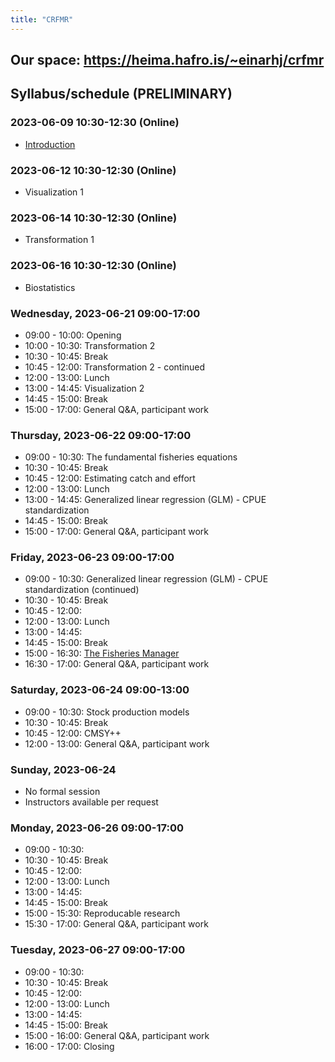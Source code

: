 ```yaml
---
title: "CRFMR"
---
```


## Our space: <https://heima.hafro.is/~einarhj/crfmr>

## Syllabus/schedule (PRELIMINARY)

### 2023-06-09 10:30-12:30 (Online)

-   [Introduction](intro.qmd)

### 2023-06-12 10:30-12:30 (Online)

-   Visualization 1

### 2023-06-14 10:30-12:30 (Online)

-   Transformation 1

### 2023-06-16 10:30-12:30 (Online)

-   Biostatistics

### Wednesday, 2023-06-21 09:00-17:00

-   09:00 - 10:00: Opening
-   10:00 - 10:30: Transformation 2
-   10:30 - 10:45: Break
-   10:45 - 12:00: Transformation 2 - continued
-   12:00 - 13:00: Lunch
-   13:00 - 14:45: Visualization 2
-   14:45 - 15:00: Break
-   15:00 - 17:00: General Q&A, participant work

### Thursday, 2023-06-22 09:00-17:00

-   09:00 - 10:30: The fundamental fisheries equations
-   10:30 - 10:45: Break
-   10:45 - 12:00: Estimating catch and effort
-   12:00 - 13:00: Lunch
-   13:00 - 14:45: Generalized linear regression (GLM) - CPUE standardization
-   14:45 - 15:00: Break
-   15:00 - 17:00: General Q&A, participant work

### Friday, 2023-06-23 09:00-17:00

-   09:00 - 10:30: Generalized linear regression (GLM) - CPUE standardization (continued)
-   10:30 - 10:45: Break
-   10:45 - 12:00:
-   12:00 - 13:00: Lunch
-   13:00 - 14:45:
-   14:45 - 15:00: Break
-   15:00 - 16:30: [The Fisheries Manager](https://fishtech.is/)
-   16:30 - 17:00: General Q&A, participant work

### Saturday, 2023-06-24 09:00-13:00

-   09:00 - 10:30: Stock production models
-   10:30 - 10:45: Break
-   10:45 - 12:00: CMSY++
-   12:00 - 13:00: General Q&A, participant work

### Sunday, 2023-06-24

-   No formal session
-   Instructors available per request

### Monday, 2023-06-26 09:00-17:00

-   09:00 - 10:30:
-   10:30 - 10:45: Break
-   10:45 - 12:00:
-   12:00 - 13:00: Lunch
-   13:00 - 14:45:
-   14:45 - 15:00: Break
-   15:00 - 15:30: Reproducable research
-   15:30 - 17:00: General Q&A, participant work

### Tuesday, 2023-06-27 09:00-17:00

-   09:00 - 10:30:
-   10:30 - 10:45: Break
-   10:45 - 12:00:
-   12:00 - 13:00: Lunch
-   13:00 - 14:45:
-   14:45 - 15:00: Break
-   15:00 - 16:00: General Q&A, participant work
-   16:00 - 17:00: Closing
